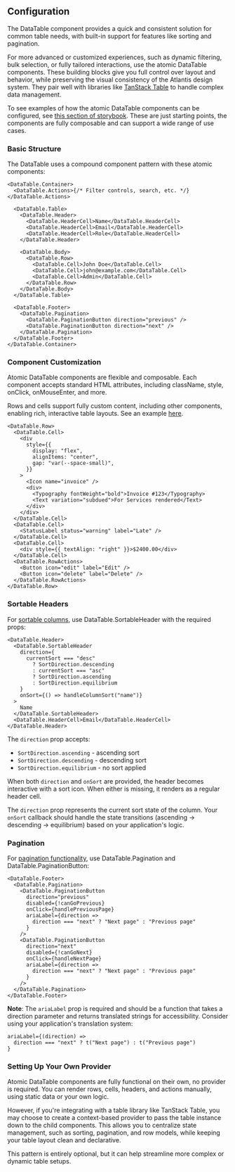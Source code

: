 
## Configuration

The DataTable component provides a quick and consistent solution for common
table needs, with built-in support for features like sorting and pagination.

For more advanced or customized experiences, such as dynamic filtering, bulk
selection, or fully tailored interactions, use the atomic DataTable components.
These building blocks give you full control over layout and behavior, while
preserving the visual consistency of the Atlantis design system. They pair well
with libraries like [TanStack Table](https://tanstack.com/table) to handle
complex data management.

To see examples of how the atomic DataTable components can be configured, see
[this section of storybook](..?path=/story/components-lists-and-tables-datatable-web-composable--basic).
These are just starting points, the components are fully composable and can
support a wide range of use cases.

### Basic Structure

The DataTable uses a compound component pattern with these atomic components:

```tsx
<DataTable.Container>
  <DataTable.Actions>{/* Filter controls, search, etc. */}</DataTable.Actions>

  <DataTable.Table>
    <DataTable.Header>
      <DataTable.HeaderCell>Name</DataTable.HeaderCell>
      <DataTable.HeaderCell>Email</DataTable.HeaderCell>
      <DataTable.HeaderCell>Role</DataTable.HeaderCell>
    </DataTable.Header>

    <DataTable.Body>
      <DataTable.Row>
        <DataTable.Cell>John Doe</DataTable.Cell>
        <DataTable.Cell>john@example.com</DataTable.Cell>
        <DataTable.Cell>Admin</DataTable.Cell>
      </DataTable.Row>
    </DataTable.Body>
  </DataTable.Table>

  <DataTable.Footer>
    <DataTable.Pagination>
      <DataTable.PaginationButton direction="previous" />
      <DataTable.PaginationButton direction="next" />
    </DataTable.Pagination>
  </DataTable.Footer>
</DataTable.Container>
```

### Component Customization

Atomic DataTable components are flexible and composable. Each component accepts
standard HTML attributes, including className, style, onClick, onMouseEnter, and
more.

Rows and cells support fully custom content, including other components,
enabling rich, interactive table layouts. See an example
[here](/?path=/story/components-lists-and-tables-datatable-web-composable--advanced-filtering).

```tsx
<DataTable.Row>
  <DataTable.Cell>
    <div
      style={{
        display: "flex",
        alignItems: "center",
        gap: "var(--space-small)",
      }}
    >
      <Icon name="invoice" />
      <div>
        <Typography fontWeight="bold">Invoice #123</Typography>
        <Text variation="subdued">For Services rendered</Text>
      </div>
    </div>
  </DataTable.Cell>
  <DataTable.Cell>
    <StatusLabel status="warning" label="Late" />
  </DataTable.Cell>
  <DataTable.Cell>
    <div style={{ textAlign: "right" }}>$2400.00</div>
  </DataTable.Cell>
  <DataTable.RowActions>
    <Button icon="edit" label="Edit" />
    <Button icon="delete" label="Delete" />
  </DataTable.RowActions>
</DataTable.Row>
```

### Sortable Headers

For
[sortable columns](../?path=/story/components-lists-and-tables-datatable-web-composable--sortable),
use DataTable.SortableHeader with the required props:

```tsx
<DataTable.Header>
  <DataTable.SortableHeader
    direction={
      currentSort === "desc"
        ? SortDirection.descending
        : currentSort === "asc"
        ? SortDirection.ascending
        : SortDirection.equilibrium
    }
    onSort={() => handleColumnSort("name")}
  >
    Name
  </DataTable.SortableHeader>
  <DataTable.HeaderCell>Email</DataTable.HeaderCell>
</DataTable.Header>
```

The `direction` prop accepts:

- `SortDirection.ascending` - ascending sort
- `SortDirection.descending` - descending sort
- `SortDirection.equilibrium` - no sort applied

When both `direction` and `onSort` are provided, the header becomes interactive
with a sort icon. When either is missing, it renders as a regular header cell.

The `direction` prop represents the current sort state of the column. Your
`onSort` callback should handle the state transitions (ascending → descending →
equilibrium) based on your application's logic.

### Pagination

For
[pagination functionality](../?path=/story/components-lists-and-tables-datatable-web-composable--with-pagination),
use DataTable.Pagination and DataTable.PaginationButton:

```tsx
<DataTable.Footer>
  <DataTable.Pagination>
    <DataTable.PaginationButton
      direction="previous"
      disabled={!canGoPrevious}
      onClick={handlePreviousPage}
      ariaLabel={direction =>
        direction === "next" ? "Next page" : "Previous page"
      }
    />
    <DataTable.PaginationButton
      direction="next"
      disabled={!canGoNext}
      onClick={handleNextPage}
      ariaLabel={direction =>
        direction === "next" ? "Next page" : "Previous page"
      }
    />
  </DataTable.Pagination>
</DataTable.Footer>
```

**Note**: The `ariaLabel` prop is required and should be a function that takes a
direction parameter and returns translated strings for accessibility. Consider
using your application's translation system:

```tsx
ariaLabel={(direction) =>
  direction === "next" ? t("Next page") : t("Previous page")
}
```

### Setting Up Your Own Provider

Atomic DataTable components are fully functional on their own, no provider is
required. You can render rows, cells, headers, and actions manually, using
static data or your own logic.

However, if you're integrating with a table library like TanStack Table, you may
choose to create a context-based provider to pass the table instance down to the
child components. This allows you to centralize state management, such as
sorting, pagination, and row models, while keeping your table layout clean and
declarative.

This pattern is entirely optional, but it can help streamline more complex or
dynamic table setups.
